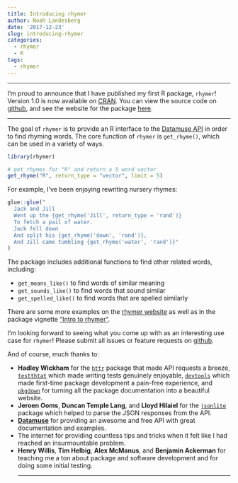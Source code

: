 ```yaml
---
title: Introducing rhymer
author: Noah Landesberg
date: '2017-12-23'
slug: introducing-rhymer
categories:
  - rhymer
  - R
tags:
  - rhymer
---
```

<hr>
I'm proud to announce that I have published my first R package, `rhymer`!  
Version 1.0 is now available on
[CRAN](https://CRAN.R-project.org/package=rhymer). You can view the source code on [github](http://github.com/landesbergn/rhymer), 
and see the website for the package [here](https://landesbergn.github.io/rhymer/).
<hr>
The goal of `rhymer` is to provide an R interface to the [Datamuse API](https://www.datamuse.com/api) 
in order to find rhyming words. The core function of `rhymer` is `get_rhyme()`, which can be used in a variety of ways.

```r
library(rhymer)

# get rhymes for "R" and return a 5 word vector
get_rhyme("R", return_type = "vector", limit = 5)
```

For example, I've been enjoying rewriting nursery rhymes:
```r
glue::glue("
  Jack and Jill 
  Went up the {get_rhyme('Jill', return_type = 'rand')} 
  To fetch a pail of water. 
  Jack fell down 
  And split his {get_rhyme('down', 'rand')},
  And Jill came tumbling {get_rhyme('water', 'rand')}"
)
```

The package includes additional functions to find other related words, including:  

* `get_means_like()` to find words of similar meaning  
* `get_sounds_like()` to find words that sound similar
* `get_spelled_like()` to find words that are spelled similarly

There are some more examples on the [rhymer website](https://landesbergn.github.io/rhymer/) as well as in
the package vignette ["Intro to rhymer"](https://landesbergn.github.io/rhymer/articles/intro-to-rhymer.html).  

I'm looking forward to seeing what you come up with as an interesting use case for `rhymer`! Please submit all issues or feature requests on [github](https://github.com/landesbergn/rhymer/issues). 

And of course, much thanks to:

* **Hadley Wickham** for the [`httr`](http://httr.r-lib.org) package that made API requests a breeze, [`testthtat`](http://testthat.r-lib.org) which made writing tests genuinely enjoyable, [`devtools`](https://github.com/hadley/devtools) which made first-time package development a pain-free experience, and [`pkgdown`](http://pkgdown.r-lib.org) for turning all the package documentation into a beautiful website.
* **Jeroen Ooms**, **Duncan Temple Lang**, and **Lloyd Hilaiel** for the [`jsonlite`](https://arxiv.org/abs/1403.2805) package which helped to parse the JSON responses from the API.
* [**Datamuse**](http://www.datamuse.com/api/) for providing an awesome and free API with great documentation and examples.
* The internet for providing countless tips and tricks when it felt like I had reached an insurmountable problem.
* **Henry Willis**, **Tim Helbig**, **Alex McManus**, and **Benjamin Ackerman** for teaching me a ton about package and software development and for doing some initial testing.
<hr>
